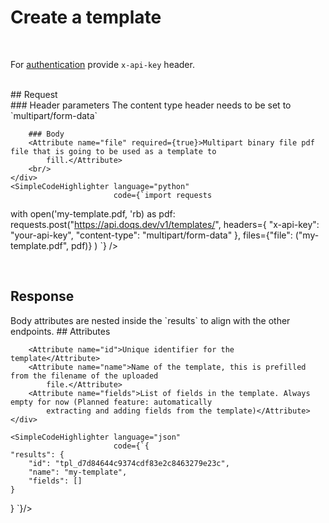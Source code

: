 
# Create a template

<Endpoint method="POST" path="/template"/>
<br/>

For [authentication](/api-reference/authentication)  provide `x-api-key` header.

<br/>
## Request
<Grid>
    <div>
        ### Header parameters
        <Attribute name="Content-Type" required={true}>The content type header needs to be set to
            `multipart/form-data`</Attribute>
        <br/>

        ### Body
        <Attribute name="file" required={true}>Multipart binary file pdf file that is going to be used as a template to
            fill.</Attribute>
        <br/>
    </div>
    <SimpleCodeHighlighter language="python"
                           code={`import requests
with open('my-template.pdf, 'rb) as pdf:
    requests.post("https://api.doqs.dev/v1/templates/",
        headers={
            "x-api-key": "your-api-key",
            "content-type": "multipart/form-data"
        },
        files={"file": ("my-template.pdf", pdf)}
    )
`}
    />
</Grid>


<br/>

## Response

<Grid>
    <div>
        Body attributes are nested inside the `results` to align with the other endpoints.
        ## Attributes

        <Attribute name="id">Unique identifier for the template</Attribute>
        <Attribute name="name">Name of the template, this is prefilled from the filename of the uploaded
            file.</Attribute>
        <Attribute name="fields">List of fields in the template. Always empty for now (Planned feature: automatically
            extracting and adding fields from the template)</Attribute>
    </div>

    <SimpleCodeHighlighter language="json"
                           code={`{
    "results": {
        "id": "tpl_d7d84644c9374cdf83e2c8463279e23c",
        "name": "my-template",
        "fields": []
    }
}
`}/>
</Grid>
